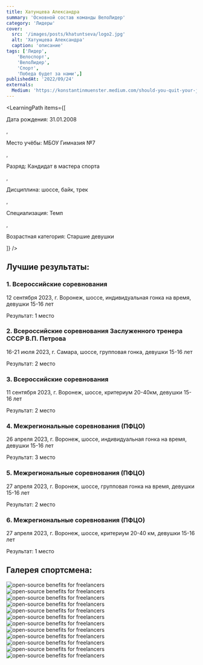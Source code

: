 ```yaml
---
title: Хатунцева Александра
summary: 'Основной состав команды ВелоЛидер'
category: 'Лидеры'
cover:
  src: '/images/posts/khatuntseva/logo2.jpg'
  alt: 'Хатунцева Александра'
  caption: 'описание'
tags: ['Лидер',
    'Велоспорт',
    'ВелоЛидер',
    'Спорт',
    'Победа будет за нами',]
publishedAt: '2022/09/24'
externals:
  Medium: 'https://konstantinmuenster.medium.com/should-you-quit-your-job-for-your-side-project-ed77985431c'
---
```

<LearningPath
  items={[
    <p>Дата рождения: 31.01.2008</p>,
    <p>Место учёбы: МБОУ Гимназия №7</p>,
    <p>Разряд: Кандидат в мастера спорта</p>,
    <p>Дисциплина: шоссе, байк, трек</p>,
    <p>Специализация: Темп</p>,
    <p>Возрастная категория: Старшие девушки</p>
  ]}
/>

## Лучшие результаты:

### 1. Всероссийские соревнования 

12 сентября 2023, г. Воронеж, шоссе, индивидуальная гонка на время, девушки 15-16 лет

Результат: 1 место

### 2. Всероссийские соревнования Заслуженного тренера СССР В.П. Петрова

16-21 июля 2023, г. Самара, шоссе, групповая гонка, девушки 15-16 лет

Результат: 2 место

### 3. Всероссийские соревнования 

11 сентября 2023, г. Воронеж, шоссе, критериум 20-40км, девушки 15-16 лет

Результат: 2 место

### 4. Межрегиональные соревнования (ПФЦО)

26 апреля 2023, г. Воронеж, шоссе, индивидуальная гонка на время, девушки 15-16 лет

Результат: 3 место

### 5. Межрегиональные соревнования (ПФЦО)

27 апреля 2023, г. Воронеж, шоссе, групповая гонка на время, девушки 15-16 лет

Результат: 2 место

### 6. Межрегиональные соревнования (ПФЦО)

27 апреля 2023, г. Воронеж, шоссе, критериум 20-40 км, девушки 15-16 лет

Результат: 1 место


## Галерея спортсмена:
<Image
  src="/images/posts/khatuntseva/1.jpg"
  alt="open-source benefits for freelancers"
/>
<Image
  src="/images/posts/khatuntseva/2.jpg"
  alt="open-source benefits for freelancers"
/>
<Image
  src="/images/posts/khatuntseva/4.jpg"
  alt="open-source benefits for freelancers"
/>
<Image
  src="/images/posts/khatuntseva/5.jpg"
  alt="open-source benefits for freelancers"
/>
<Image
  src="/images/posts/khatuntseva/6.jpg"
  alt="open-source benefits for freelancers"
/>
<Image
  src="/images/posts/khatuntseva/3.jpg"
  alt="open-source benefits for freelancers"
/>
<Image
  src="/images/posts/khatuntseva/7.jpg"
  alt="open-source benefits for freelancers"
/>
<Image
  src="/images/posts/khatuntseva/8.jpg"
  alt="open-source benefits for freelancers"
/>
<Image
  src="/images/posts/khatuntseva/9.jpg"
  alt="open-source benefits for freelancers"
/>
<Image
  src="/images/posts/khatuntseva/10.jpg"
  alt="open-source benefits for freelancers"
/>
<Image
  src="/images/posts/khatuntseva/11.jpg"
  alt="open-source benefits for freelancers"
/>
<Image
  src="/images/posts/khatuntseva/12.jpg"
  alt="open-source benefits for freelancers"
/>



